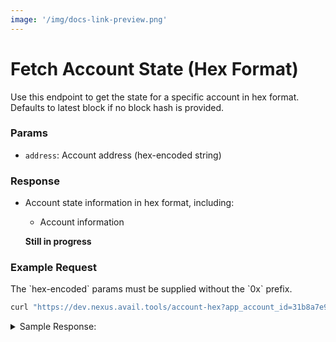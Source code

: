 ```yaml
---
image: '/img/docs-link-preview.png'
---
```



# Fetch Account State (Hex Format)

Use this endpoint to get the state for a specific account in hex format.
Defaults to latest block if no block hash is provided.

### Params

- `address`: Account address (hex-encoded string)

### Response

- Account state information in hex format, including:
  - Account information

  **Still in progress**

### Example Request

<Callout type="info">
The `hex-encoded` params must be supplied without the `0x` prefix.
</Callout>


```bash filename="CURL"
curl "https://dev.nexus.avail.tools/account-hex?app_account_id=31b8a7e9f916616a8ed5eb471a36e018195c319600cbd3bbe726d1c96f03568d"
```

<details className="border p-3 rounded-md bg-[#EFF6FF]">
<summary> Sample Response:</summary>

```json
{
{
  "account": {
    "statement": "d48b446b8785f787021914f1bea9d6ec04e9480806e56acf9ee17f1bb23bad48",
    "state_root": "3da9b49550aa73ea070e11596e326446745f582a453ff2b4eb1f2a2b0a25e853",
    "start_nexus_hash": "abd2f5b8ae0c93601c14d67fa68984f7ad33cce32e082663824ed115c2426f5d",
    "last_proof_height": 125671,
    "height": 503
  },
  "proof": [
    "398ae55968b84919e073ea058ce2d6a4e434b544dc8a9e7c27113644c04a4cd2",
    "0000000000000000000000000000000000000000000000000000000000000000",
    "0000000000000000000000000000000000000000000000000000000000000000",
    "1e804eefa21c4d8261f83a3207154f8512a75de60622434650468dda189402ed",
    "0000000000000000000000000000000000000000000000000000000000000000",
    "0000000000000000000000000000000000000000000000000000000000000000"
  ],
  "value_hash": "e8cb4b63b6509cce4ed0f4f49267632830c54f724413a75fd1323398b203e174",
  "nexus_header": {
    "parent_hash": "21be1d236b00babc9751852be1b234a0006da45727cc79a872ed01757df36299",
    "prev_state_root": "ac74e8bbe7956dbf625ddec73bc5e686b2afdf0d334b88faa9dfd7a1baf9f15a",
    "state_root": "ac74e8bbe7956dbf625ddec73bc5e686b2afdf0d334b88faa9dfd7a1baf9f15a",
    "avail_header_hash": "bfb7725d42acecb987f59161c9f9990d2cace98edc441f729b84e6799df556ae",
    "number": 144369
  }
}
}
```
</details>
